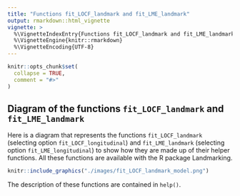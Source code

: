 ```yaml
---
title: "Functions fit_LOCF_landmark and fit_LME_landmark"
output: rmarkdown::html_vignette
vignette: >
  %\VignetteIndexEntry{Functions fit_LOCF_landmark and fit_LME_landmark}
  %\VignetteEngine{knitr::rmarkdown}
  %\VignetteEncoding{UTF-8}
---
```


```r
knitr::opts_chunk$set(
  collapse = TRUE,
  comment = "#>"
)
```

## Diagram of the functions `fit_LOCF_landmark` and `fit_LME_landmark`

Here is a diagram that represents the functions `fit_LOCF_landmark` (selecting option `fit_LOCF_longitudinal`) and `fit_LME_landmark` (selecting option `fit_LME_longitudinal`) to show how they are made up of their helper functions. All these functions are available with the R package Landmarking. 

```r
knitr::include_graphics("./images/fit_LOCF_landmark_model.png")
```

The description of these functions are contained in `help()`.
